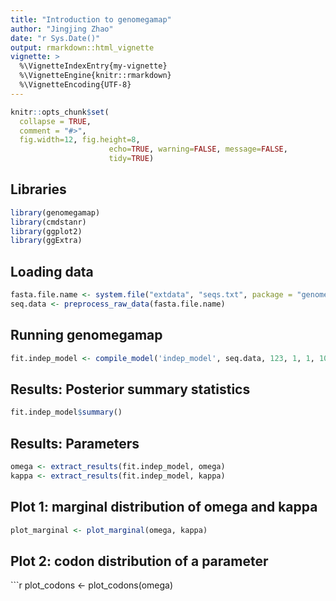 ---
title: "Introduction to genomegamap"
author: "Jingjing Zhao"
date: "r Sys.Date()"
output: rmarkdown::html_vignette
vignette: >
  %\VignetteIndexEntry{my-vignette}
  %\VignetteEngine{knitr::rmarkdown}
  %\VignetteEncoding{UTF-8}
---


```{r, include = FALSE}
knitr::opts_chunk$set(
  collapse = TRUE,
  comment = "#>",
  fig.width=12, fig.height=8,
                      echo=TRUE, warning=FALSE, message=FALSE,
                      tidy=TRUE)
```

## Libraries

```{r setup}
library(genomegamap)
library(cmdstanr)
library(ggplot2)
library(ggExtra)
```

## Loading data

```{r}
fasta.file.name <- system.file("extdata", "seqs.txt", package = "genomegamap")
seq.data <- preprocess_raw_data(fasta.file.name)
```


## Running genomegamap
```{r}
fit.indep_model <- compile_model('indep_model', seq.data, 123, 1, 1, 10, 10)
```


## Results: Posterior summary statistics
```{r}
fit.indep_model$summary()
```

## Results: Parameters
```{r}
omega <- extract_results(fit.indep_model, omega)
kappa <- extract_results(fit.indep_model, kappa)
```


## Plot 1: marginal distribution of omega and kappa
```{r}
plot_marginal <- plot_marginal(omega, kappa)
```

## Plot 2: codon distribution of a parameter
```{r}
plot_codons <- plot_codons(omega)